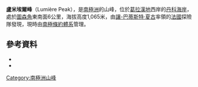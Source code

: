 {{coord|65|18|S|64|3|W|source:GNIS|display=title}}

'''盧米埃爾峰'''（Lumière Peak），是[[南極洲|南極洲]]的山峰，位於[[葛拉漢地|葛拉漢地]]西岸的[[丹科海岸|丹科海岸]]，處於[[圖森角|圖森角]]東南面6公里，海拔高度1,065米，由[[讓-巴蒂斯特·夏古|讓-巴蒂斯特·夏古]]率領的[[法國|法國]]探險隊發現，現時由[[南極條約體系|南極條約體系]]管理。

==參考資料==
*{{cite gnis | type = antarid | id = 9131| name = Lumière Peak | accessdate = 2013-07-08}}
*{{usgs-gazetteer|id=9131| name = Lumière Peak}}

{{DEFAULTSORT:Lumiere Peak}}
[[Category:南極洲山峰|Category:南極洲山峰]]


{{DancoCoast-geo-stub}}
